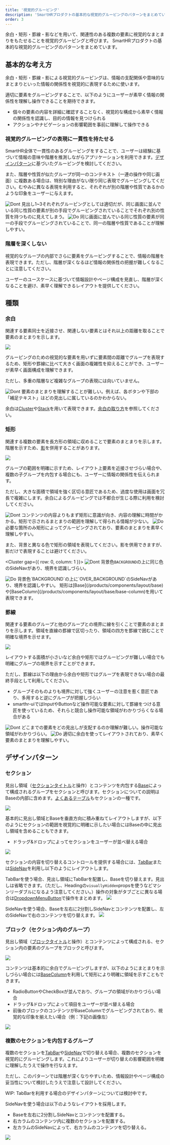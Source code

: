 ```yaml
---
title: '視覚的グルーピング'
description: 'SmartHRプロダクトの基本的な視覚的グルーピングのパターンをまとめています。'
order: 3
---
```




余白・矩形・罫線・影などを用いて、関連性のある複数の要素に視覚的なまとまりをもたせることを視覚的グルーピングと呼びます。
SmartHRプロダクトの基本的な視覚的グルーピングのパターンをまとめています。

## 基本的な考え方
余白・矩形・罫線・影による視覚的グルーピングは、情報の支配関係や意味的なまとまりといった情報の関係性を視覚的に表現するために使います。

適切に要素をグルーピングすることで、以下のようにユーザーが素早く情報の関係性を理解し操作できることを期待できます。

- 個々の要素の内容を詳細に確認することなく、視覚的な構成から素早く情報の関係性を認識し、目的の情報を見つけられる
- アクションやナビゲーションの影響範囲を事前に理解して操作できる

### 視覚的グルーピングの表現に一貫性を持たせる
SmartHR全体で一貫性のあるグルーピングをすることで、ユーザーは経験に基づいて情報の意味や階層を推測しながらアプリケーションを利用できます。[デザインパターン](#h2-2)に基づいたグルーピングを検討してください。

また、階層や性質が似たグループが同一のコンテキスト（一連の操作や同じ画面）に複数ある場合は、特別な理由がない限り同じ表現でグルーピングしてください。むやみに異なる表現を利用すると、それぞれが別の階層や性質であるかのような印象をユーザーに与えます。

<DoAndDont type="dont">
  <Image slot="img" src={imageUrlConsistencyDont} alt="Dont" />
  <Text slot="label">見出し1~3それぞれグルーピングとしては適切だが、同じ画面に並んでいる同じ性質の要素が別の手段でグルーピングされていることでそれぞれ別の性質を持つものに見えてしまう。</Text>
</DoAndDont>

<DoAndDont type="do">
  <Image slot="img" src={imageUrlConsistencyDo} alt="Do" />
  <Text slot="label">同じ画面に並んでいる同じ性質の要素が同一の手段でグルーピングされていることで、同一の階層や性質であることが理解しやすい。</Text>
</DoAndDont>

### 階層を深くしない
視覚的なグループの内部でさらに要素をグルーピングすることで、情報の階層を表現できます。ただし、階層が深くなるほど情報の関係性の把握が難しくなることに注意してください。

ユーザーのユースケースに基づいて情報設計やページ構成を見直し、階層が深くなることを避け、素早く理解できるレイアウトを提供してください。

## 種類

### 余白

関連する要素同士を近接させ、関連しない要素とはそれ以上の距離を取ることで要素のまとまりを示します。

![](./images/gap.png)

グルーピングのための視覚的な要素を用いずに要素間の距離でグループを表現するため、矩形や罫線に比べて大きく画面の複雑性を抑えることができ、ユーザーが素早く画面構成を理解できます。

ただし、多重の階層など複雑なグループの表現には向いていません。

<DoAndDont type="dont">
  <Image slot="img" src={imageUrlGapDont} alt="Dont" />
  <Text slot="label">要素のまとまりを理解することが難しい。例えば、各ボタンや下部の「補足テキスト」はどの見出しに属しているのかわからない。</Text>
</DoAndDont>

余白は[Cluster](/products/components/layout/cluster/)や[Stack](/products/components/layout/stack/)を用いて表現できます。[余白の取り方](/products/design-patterns/spacing-layout-pattern/)を参照してください。

### 矩形

関連する複数の要素を長方形の領域に収めることで要素のまとまりを示します。階層を示すため、[影](/products/design-tokens/shadow/)を併用することがあります。

![](./images/rectangle.png)

グループの範囲を明確に示すため、レイアウト上要素を近接させづらい場合や、複数の子グループを内包する場合にも、ユーザーに情報の関係性を伝えられます。

ただし、大きな面積で領域を強く区切る意匠であるため、過度な使用は画面を冗長で複雑にします。余白によるグルーピングでは不都合が生じる際に利用を検討してください。

<DoAndDont type="dont">
  <Image slot="img" src={imageUrlRectangleDont} alt="Dont" />
  <Text slot="label">コンテンツの内容よりもまず矩形に意識が向き、内容の理解に時間がかかる。矩形で示されるまとまりの範囲を理解して得られる情報が少ない。</Text>
</DoAndDont>

<DoAndDont type="do">
  <Image slot="img" src={imageUrlRectangleDo} alt="Do" />
  <Text slot="label">必要な箇所のみ矩形によってグルーピングされており、要素のまとまりを素早く理解しやすい。</Text>
</DoAndDont>

また、背景と異なる色で矩形の領域を表現してください。影を併用できますが、影だけで表現することは避けてください。

<Cluster gap={{ row: 0, column: 1 }}>
  <DoAndDont type="dont" width="calc(50% - 8px)">
    <Image slot="img" src={imageUrlRectangleColorDont} alt="Dont" />
    <Text slot="label">背景色`BACKGROUND`の上に同じ色のSideNavがあり、境界を認識しづらい。</Text>
  </DoAndDont>

  <DoAndDont type="do" width="calc(50% - 8px)">
    <Image slot="img" src={imageUrlRectangleColorDo} alt="Do" />
    <Text slot="label">背景色`BACKGROUND`の上に`OVER_BACKGROUND`のSideNavがあり、境界を認識しやすい。</Text>
  </DoAndDont>
</Cluster>
矩形は[Base](/products/components/layout/base)や[BaseColumn](/products/components/layout/base/base-column)を用いて表現できます。

### 罫線

関連する要素のグループと他のグループとの境界に線を引くことで要素のまとまりを示します。領域を直線の罫線で区切ったり、領域の四方を罫線で囲むことで明確な境界を示せます。

![](./images/border.png)

レイアウトする面積が小さいなど余白や矩形ではグルーピングが難しい場合でも明確にグループの境界を示すことができます。

ただし、罫線は以下の理由から余白や矩形ではグループを表現できない場合の最終手段として利用してください。
- グループそのものよりも境界に対して強くユーザーの注意を惹く意匠であり、多用すると逆にグループが把握しづらい
- smarthr-uiではInputやButtonなど操作可能な要素に対して罫線をつける意匠を使っているため、それらと競合し操作可能な領域がわかりづらくなる場合がある

<DoAndDont type="dont">
  <Image slot="img" src={imageUrlBorderDont} alt="Dont" />
  <Text slot="label">どこまでの要素をどの見出しが支配するのか理解が難しい。操作可能な領域がわかりづらい。</Text>
</DoAndDont>

<DoAndDont type="do">
  <Image slot="img" src={imageUrlBorderDo} alt="Do" />
  <Text slot="label">適切に余白を使ってレイアウトされており、素早く要素のまとまりを理解しやすい。</Text>
</DoAndDont>

## デザインパターン

### セクション

見出し領域（[セクションタイトル](/products/components/heading/#h3-1)と操作）とコンテンツを内包する[Base](/products/components/base/)によって構成されるグループをセクションと呼びます。セクションについての説明はBaseの内部に含めます。[よくあるテーブル](/products/design-patterns/smarthr-table/)もセクションの一種です。

![](./images/section-basic.png)

基本的に見出し領域とBaseを垂直方向に積み重ねてレイアウトしますが、以下のようにセクションの範囲を視覚的に明確に示したい場合にはBaseの中に見出し領域を含めることもできます。
- ドラッグ&ドロップによってセクションをユーザーが並べ替える場合

![](./images/section-alt.png)

セクションの内容を切り替えるコントロールを提供する場合には、[TabBar](/products/components/tab-bar/)または[SideNav](/products/components/side-nav/)を利用し以下のようにレイアウトします。

TabBarを使う場合、見出し領域にTabBarを配置し、Baseを切り替えます。見出しは省略できます。（ただし、Headingの`visuallyHidden`propsを使うなどマシンリーダブルになるよう注意してください。）操作の対象がタブごとに異なる場合は[DropdownMenuButton](/products/components/dropdown/dropdown-menu-button/)で操作をまとめます。
![](./images/section-with-tabbar.png)

SideNavを使う場合、Baseを左右に2分割しSideNavとコンテンツを配置し、左のSideNavで右のコンテンツを切り替えます。
![](./images/section-with-sidenav.png)

### ブロック（セクション内のグループ）

見出し領域（[ブロックタイトル](/products/components/heading/#h3-2)と操作）とコンテンツによって構成される、セクション内の要素のグループをブロックと呼びます。

![](./images/block-basic.png)

コンテンツは基本的に余白でグルーピングしますが、以下のようにまとまりを示しづらい場合には[BaseColumn](/products/components/base/base-column/)を利用して矩形により明確に領域を示すこともできます。
- RadioButtonやCheckBoxが並んでおり、グループの領域がわかりづらい場合
- ドラッグ&ドロップによって項目をユーザーが並べ替える場合
- 前後のブロックのコンテンツがBaseColumnでグルーピングされており、視覚的な印象を揃えたい場合（例：下記の画像左）

![](./images/block-alt.png)

### 複数のセクションを内包するグループ

複数のセクションを[TabBar](/products/components/tab-bar/)や[SideNav](/products/components/side-nav/)で切り替える場合、複数のセクションを視覚的にグルーピングします。これによりユーザーが切り替えの影響範囲を明確に理解したうえで操作を行なえます。

ただし、このパターンでは階層が深くなりやすいため、情報設計やページ構成の妥当性について検討したうえで注意して設計してください。

WIP: TabBarを利用する場合のデザインパターンについては検討中です。

SideNavを使う場合は以下のようなレイアウトを採用します。

- Baseを左右に2分割しSideNavとコンテンツを配置する。
- 右カラムのコンテンツ内に複数のセクションを配置する。
- 左カラムのSideNavによって、右カラムのコンテンツを切り替える。

![](./images/sections-sidenav.png)